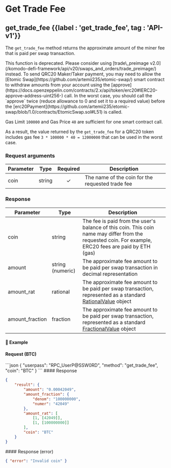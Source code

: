 
# Get Trade Fee

## get\_trade\_fee {{label : 'get_trade_fee', tag : 'API-v1'}}

The `get_trade_fee` method returns the approximate amount of the miner fee that is paid per swap transaction.

<Note>
  This function is deprecated. Please consider using [trade\_preimage v2.0](/komodo-defi-framework/api/v20/swaps_and_orders/trade_preimage/) instead.
</Note>

<Note>
  To send QRC20 Maker/Taker payment, you may need to allow the [Etomic Swap](https://github.com/artemii235/etomic-swap/) smart contract to withdraw amounts from your account using the [approve](https://docs.openzeppelin.com/contracts/2.x/api/token/erc20#IERC20-approve-address-uint256-) call.
  In the worst case, you should call the `approve` twice (reduce allowance to 0 and set it to a required value) before the [erc20Payment](https://github.com/artemii235/etomic-swap/blob/1.0/contracts/EtomicSwap.sol#L51) is called.

  Gas Limit `100000` and Gas Price `40` are sufficient for one smart contract call.

  As a result, the value returned by the `get_trade_fee` for a QRC20 token includes gas fee `3 * 100000 * 40 = 12000000` that can be used in the worst case.
</Note>

### Request arguments

| Parameter | Type   | Required | Description                                      |
| --------- | ------ | :------: | ------------------------------------------------ |
| coin      | string |     ✓    | The name of the coin for the requested trade fee |

### Response

| Parameter        | Type             | Description                                                                                                                                                                    |
| ---------------- | ---------------- | ------------------------------------------------------------------------------------------------------------------------------------------------------------------------------ |
| coin             | string           | The fee is paid from the user's balance of this coin. This coin name may differ from the requested coin. For example, ERC20 fees are paid by ETH (gas)                         |
| amount           | string (numeric) | The approximate fee amount to be paid per swap transaction in decimal representation                                                                                           |
| amount\_rat      | rational         | The approximate fee amount to be paid per swap transaction, represented as a standard [RationalValue](/komodo-defi-framework/api/common_structures/#rational-value) object     |
| amount\_fraction | fraction         | The approximate fee amount to be paid per swap transaction, represented as a standard [FractionalValue](/komodo-defi-framework/api/common_structures/#fractional-value) object |

#### 📌 Example

#### Request (BTC)

<CodeGroup title="get_trade_fee" tag="POST" label="get_trade_fee" mm2MethodDecorate="true">
  ```json
  {
    "userpass": "RPC_UserP@SSW0RD",
    "method": "get_trade_fee",
    "coin": "BTC"
  }
  ```
</CodeGroup>

<CollapsibleSection expandedText="Hide Response" collapsedText="Show Response">
  #### Response

  ```json
  {
      "result": {
          "amount": "0.00042049",
          "amount_fraction": {
              "denom": "100000000",
              "numer": "42049"
          },
          "amount_rat": [
              [1, [42049]],
              [1, [100000000]]
          ],
          "coin": "BTC"
      }
  }
  ```
</CollapsibleSection>

<CollapsibleSection expandedText="Hide Error Response" collapsedText="Show Error Response">
  #### Response (error)

  ```json
  { "error": "Invalid coin" }
  ```
</CollapsibleSection>
